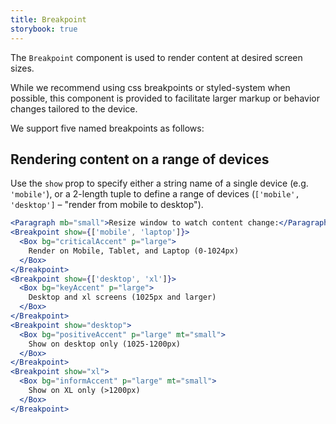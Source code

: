```yaml
---
title: Breakpoint
storybook: true
---
```


The `Breakpoint` component is used to render content at desired screen sizes.

While we recommend using css breakpoints or styled-system when possible, this component is provided to facilitate larger markup or behavior changes tailored to the device.

We support five named breakpoints as follows:


## Rendering content on a range of devices

Use the `show` prop to specify either a string name of a single device (e.g. `'mobile'`), or a 2-length tuple to define a range of devices (`['mobile', 'desktop']` &ndash; "render from mobile to desktop").

```jsx
<Paragraph mb="small">Resize window to watch content change:</Paragraph>
<Breakpoint show={['mobile', 'laptop']}>
  <Box bg="criticalAccent" p="large">
    Render on Mobile, Tablet, and Laptop (0-1024px)
  </Box>
</Breakpoint>
<Breakpoint show={['desktop', 'xl']}>
  <Box bg="keyAccent" p="large">
    Desktop and xl screens (1025px and larger)
  </Box>
</Breakpoint>
<Breakpoint show="desktop">
  <Box bg="positiveAccent" p="large" mt="small">
    Show on desktop only (1025-1200px)
  </Box>
</Breakpoint>
<Breakpoint show="xl">
  <Box bg="informAccent" p="large" mt="small">
    Show on XL only (>1200px)
  </Box>
</Breakpoint>
```
